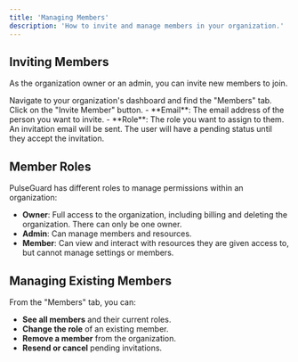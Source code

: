 ```yaml
---
title: 'Managing Members'
description: 'How to invite and manage members in your organization.'
---
```


## Inviting Members

As the organization owner or an admin, you can invite new members to join.

<Steps>
    <Step title="Go to Organization Settings">
        Navigate to your organization's dashboard and find the "Members" tab.
    </Step>
    <Step title="Invite Member">
        Click on the "Invite Member" button.
    </Step>
    <Step title="Enter Email and Role">
        - **Email**: The email address of the person you want to invite.
        - **Role**: The role you want to assign to them.
    </Step>
    <Step title="Send Invitation">
        An invitation email will be sent. The user will have a pending status until they accept the invitation.
    </Step>
</Steps>

## Member Roles

PulseGuard has different roles to manage permissions within an organization:

-   **Owner**: Full access to the organization, including billing and deleting the organization. There can only be one owner.
-   **Admin**: Can manage members and resources.
-   **Member**: Can view and interact with resources they are given access to, but cannot manage settings or members.

## Managing Existing Members

From the "Members" tab, you can:

-   **See all members** and their current roles.
-   **Change the role** of an existing member.
-   **Remove a member** from the organization.
-   **Resend or cancel** pending invitations. 

